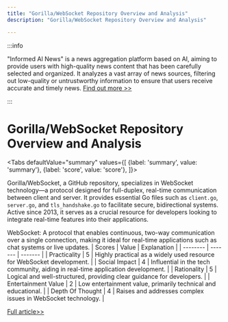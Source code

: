 ```yaml
---
title: "Gorilla/WebSocket Repository Overview and Analysis"
description: "Gorilla/WebSocket Repository Overview and Analysis"

---
```



:::info

"Informed AI News" is a news aggregation platform based on AI, aiming to provide users with high-quality news content that has been carefully selected and organized. It analyzes a vast array of news sources, filtering out low-quality or untrustworthy information to ensure that users receive accurate and timely news.  [Find out more >>](/)

:::

# Gorilla/WebSocket Repository Overview and Analysis


<Tabs
	defaultValue="summary"
	values={[
	{label: 'summary', value: 'summary'},
	{label: 'score', value: 'score'},
]}>
<TabItem value="summary">


Gorilla/WebSocket, a GitHub repository, specializes in WebSocket technology—a protocol designed for full-duplex, real-time communication between client and server. It provides essential Go files such as `client.go`, `server.go`, and `tls_handshake.go` to facilitate secure, bidirectional systems. Active since 2013, it serves as a crucial resource for developers looking to integrate real-time features into their applications.

WebSocket: A protocol that enables continuous, two-way communication over a single connection, making it ideal for real-time applications such as chat systems or live updates.
</TabItem>
<TabItem value="score">
	| Scores     | Value   | Explanation |
	| -------- | ------- | ------- |
	| Practicality  | 5    | Highly practical as a widely used resource for WebSocket development.    |
	| Social Impact | 4     | Influential in the tech community, aiding in real-time application development.    |
	| Rationality    | 5    | Logical and well-structured, providing clear guidance for developers.    |
	| Entertainment Value    | 2    | Low entertainment value, primarily technical and educational.    |
	| Depth Of Thought    | 4    | Raises and addresses complex issues in WebSocket technology.    |
</TabItem>
</Tabs>

[Full article>>](https://github.com/gorilla/websocket)
